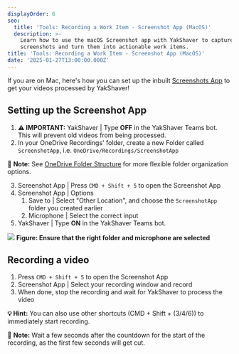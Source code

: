 ```yaml
---
displayOrder: 6
seo:
  title: 'Tools: Recording a Work Item - Screenshot App (MacOS)'
  description: >-
    Learn how to use the macOS Screenshot app with YakShaver to capture
    screenshots and turn them into actionable work items.
title: 'Tools: Recording a Work Item - Screenshot App (MacOS)'
date: '2025-01-27T13:00:00.000Z'
---
```


If you are on Mac, here's how you can set up the inbuilt [Screenshots App](https://support.apple.com/en-au/guide/mac-help/mh26782/mac) to get your videos processed by YakShaver!

## Setting up the Screenshot App

1. **⚠️ IMPORTANT:** YakShaver | Type **OFF** in the YakShaver Teams bot. This will prevent old videos from being processed.
2. In your OneDrive Recordings' folder, create a new Folder called `ScreenshotApp`, i.e. `OneDrive/Recordings/ScreenshotApp`

📁 **Note:** See [OneDrive Folder Structure](./onedrive-folder-structure) for more flexible folder organization options.

3. Screenshot App | Press `CMD + Shift + 5` to open the Screenshot App
4. Screenshot App | Options
   1. Save to | Select "Other Location", and choose the `ScreenshotApp` folder you created earlier
   2. Microphone | Select the correct input
5. YakShaver | Type **ON** in the YakShaver Teams bot.

![](/YakShaver/Docs/Screenshot-App-Settings.png)
**Figure: Ensure that the right folder and microphone are selected**

## Recording a video

1. Press `CMD + Shift + 5` to open the Screenshot App
2. Screenshot App | Select your recording window and record
3. When done, stop the recording and wait for YakShaver to process the video

**💡 Hint:** You can also use other shortcuts (CMD + Shift + (3/4/6)) to immediately start recording.

📄 **Note:** Wait a few seconds after the countdown for the start of the recording, as the first few seconds will get cut.
